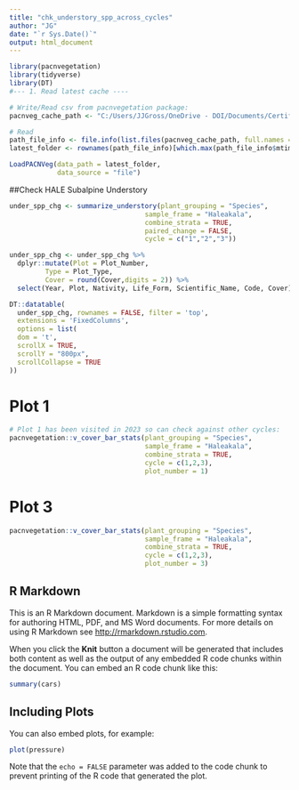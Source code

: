 ---
title: "chk_understory_spp_across_cycles"
author: "JG"
date: "`r Sys.Date()`"
output: html_document
---

```{r include=FALSE}
library(pacnvegetation)
library(tidyverse)
library(DT)
#--- 1. Read latest cache ----

# Write/Read csv from pacnvegetation package:
pacnveg_cache_path <- "C:/Users/JJGross/OneDrive - DOI/Documents/Certification_Local/Databases/R_WritePACNVeg"

# Read
path_file_info <- file.info(list.files(pacnveg_cache_path, full.names = T))
latest_folder <- rownames(path_file_info)[which.max(path_file_info$mtime)]

LoadPACNVeg(data_path = latest_folder,
            data_source = "file")


```

##Check HALE Subalpine Understory

```{r echo=FALSE}
under_spp_chg <- summarize_understory(plant_grouping = "Species",
                                  sample_frame = "Haleakala",
                                  combine_strata = TRUE,
                                  paired_change = FALSE,
                                  cycle = c("1","2","3"))

under_spp_chg <- under_spp_chg %>%
  dplyr::mutate(Plot = Plot_Number,
         Type = Plot_Type,
         Cover = round(Cover,digits = 2)) %>%
  select(Year, Plot, Nativity, Life_Form, Scientific_Name, Code, Cover) 

DT::datatable(
  under_spp_chg, rownames = FALSE, filter = 'top',
  extensions = 'FixedColumns',
  options = list(
  dom = 't',
  scrollX = TRUE, 
  scrollY = "800px",
  scrollCollapse = TRUE
))


```


# Plot 1
```{r echo=FALSE, message=FALSE, warning=FALSE, out.width="100%", out.height= "100%"}
# Plot 1 has been visited in 2023 so can check against other cycles:
pacnvegetation::v_cover_bar_stats(plant_grouping = "Species",
                                  sample_frame = "Haleakala",
                                  combine_strata = TRUE,
                                  cycle = c(1,2,3),
                                  plot_number = 1)
```

# Plot 3

```{r echo=FALSE, message=FALSE, warning=FALSE, out.width="100%"}
pacnvegetation::v_cover_bar_stats(plant_grouping = "Species",
                                  sample_frame = "Haleakala",
                                  combine_strata = TRUE,
                                  cycle = c(1,2,3),
                                  plot_number = 3)
```


## R Markdown

This is an R Markdown document. Markdown is a simple formatting syntax for authoring HTML, PDF, and MS Word documents. For more details on using R Markdown see <http://rmarkdown.rstudio.com>.

When you click the **Knit** button a document will be generated that includes both content as well as the output of any embedded R code chunks within the document. You can embed an R code chunk like this:

```{r cars}
summary(cars)
```

## Including Plots

You can also embed plots, for example:

```{r pressure, echo=FALSE}
plot(pressure)
```

Note that the `echo = FALSE` parameter was added to the code chunk to prevent printing of the R code that generated the plot.
